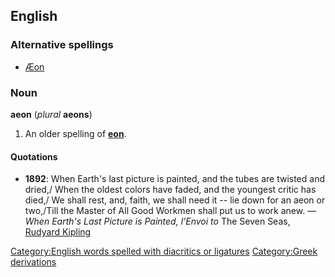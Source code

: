 ==English==

===Alternative spellings===
*[[Æon]]

===Noun===
'''aeon''' (''plural'' '''aeons''')

#An older spelling of '''[[eon]]'''.

====Quotations====
*'''1892''': When Earth's last picture is painted, and the tubes are twisted and dried,/ When the oldest colors have faded, and the youngest critic has died,/ We shall rest, and, faith, we shall need it -- lie down for an aeon or two,/Till the Master of All Good Workmen shall put us to work anew. &mdash; ''When Earth's Last Picture is Painted, l’Envoi to'' The Seven Seas, [[w:Rudyard Kipling|Rudyard Kipling]]

[[Category:English words spelled with diacritics or ligatures]]
[[Category:Greek derivations]]